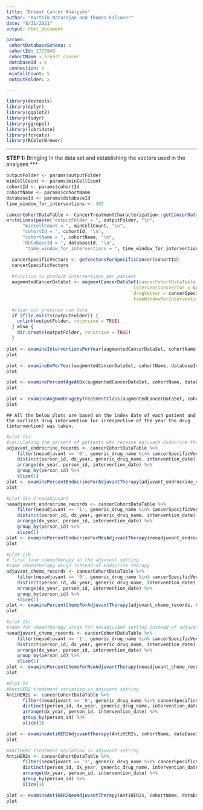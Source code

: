 ```yaml
---
title: "Breast Cancer Analyses"
author: "Karthik Natarajan and Thomas Falconer"
date: "8/31/2021"
output: html_document

params:
 cohortDatabaseSchema: x
 cohortId: 1775946
 cohortName : breast_cancer
 databaseId : x
 connection: x
 minCellCount: 5
 outputFolder: x

---
```


```r
library(devtools)
library(dplyr)
library(ggplot2)
library(tidyr)
library(ggrepel)
library(lubridate)
library(forcats)
library(RColorBrewer)
```
***
**STEP 1:** Bringing In the data set and establishing the vectors used in the analyses
***
```r
outputFolder <- params$outputFolder
minCellCount <- params$minCellCount
cohortId <- params$cohortId
cohortName <- params$cohortName
databaseId <- params$databaseId
time_window_for_interventions <- 365

cancerCohortDataTable <- CancerTreatmentCharacterization::getCancerDataSet(params$cohortDatabaseSchema, params$cohortId, params$connection)
writeLines(paste("outputFolder = ", outputFolder, "\n",
      "minCellCount = ", minCellCount, "\n",
      "cohortId = ", cohortId, "\n",
      "cohortName = ", cohortName, "\n",
      "databaseId = ", databaseId, "\n",
       "time_window_for_interventions = ", time_window_for_interventions))
```


```r
  cancerSpecificVectors <- getVectorsForSpecificCancer(cohortId)
  cancerSpecificVectors
  
  #function to produce interventions per patient
  augmentedCancerDataSet <- augmentCancerDataSet(cancerCohortDataTable = cancerCohortDataTable,
                                               interventionsVector = cancerSpecificVectors$interventions,
                                               drugVector = cancerSpecificVectors$drugs_vector,
                                               timeWindowForInterventions = time_window_for_interventions)

  #clear out previous run data
  if (file.exists(outputFolder)) {
    unlink(outputFolder, recursive = TRUE)
  } else {
    dir.create(outputFolder, recursive = TRUE)
  }
```
```r
plot <- examineInterventionsPerYear(augmentedCancerDataSet, cohortName, databaseId, outputFolder, minCellCount)
plot
```

```r
plot <- examineDxPerYear(augmentedCancerDataSet, cohortName, databaseId, outputFolder, minCellCount)
plot
```


```r
plot <- examinePercentAgeAtDx(augmentedCancerDataSet, cohortName, databaseId, outputFolder, minCellCount)
plot
```

```r
plot <- examineAvgNumDrugsByTreatmentClass(augmentedCancerDataSet, cohortName, databaseId, outputFolder, minCellCount)
plot
```


```
## All the below plots are based on the index date of each patient and the earliest drug intervention for irrespective of the year the drug (intervention) was taken.
```

```r
#plot 11a
#calculating the percent of patients who receive adjuvant Endocrine therapy, by year
adjuvant_endrocrine_records <- cancerCohortDataTable %>%
    filter(neoadjuvant == '0', generic_drug_name %in% cancerSpecificVectors$hr_positive_drugs) %>%
    distinct(person_id, dx_year, generic_drug_name, intervention_date) %>%
    arrange(dx_year, person_id, intervention_date) %>%
    group_by(person_id) %>%
    slice(1)
plot <- examinePercentEndocrineForAdjuvantTherapy(adjuvant_endrocrine_records, cohortName, databaseId, outputFolder, minCellCount)
plot
```


```r
#plot 11a-2-neoadjuvant
neoadjuvant_endrocrine_records <- cancerCohortDataTable %>%
    filter(neoadjuvant == '1', generic_drug_name %in% cancerSpecificVectors$hr_positive_drugs) %>%
    distinct(person_id, dx_year, generic_drug_name, intervention_date) %>%
    arrange(dx_year, person_id, intervention_date) %>%
    group_by(person_id) %>%
    slice(1)
plot <- examinePercentEndocrineForNeoAdjuvantTherapy(neoadjuvant_endrocrine_records, cohortName, databaseId, outputFolder, minCellCount)
plot
```

```r
#plot 11b
# first line chemotherapy in the adjuvant setting
#same chemotherapy drugs instead of Endocrine therapy
adjuvant_chemo_records <- cancerCohortDataTable %>%
    filter(neoadjuvant == '0', generic_drug_name %in% cancerSpecificVectors$chemo_drugs) %>%
    distinct(person_id, dx_year, generic_drug_name, intervention_date) %>%
    arrange(dx_year, person_id, intervention_date) %>%
    group_by(person_id) %>%
    slice(1)
plot <- examinePercentChemoForAdjuvantTherapy(adjuvant_chemo_records, cohortName, databaseId, outputFolder, minCellCount)
plot
```


```r
#plot 11c
#same for chemotherapy drugs for neoadjuvant setting instead of adjuvant setting
neoadjuvant_chemo_records <- cancerCohortDataTable %>%
    filter(neoadjuvant == '1', generic_drug_name %in% cancerSpecificVectors$chemo_drugs) %>%
    distinct(person_id, dx_year, generic_drug_name, intervention_date) %>%
    arrange(dx_year, person_id, intervention_date) %>%
    group_by(person_id) %>%
    slice(1)
plot <- examinePercentChemoForNeoAdjuvantTherapy(neoadjuvant_chemo_records, cohortName, databaseId, outputFolder, minCellCount)
plot
```

```r
#Plot 14
#AntiHER2 treatment variation in adjuvant setting
AntiHER2s <- cancerCohortDataTable %>%
      filter(neoadjuvant == '0', generic_drug_name %in% cancerSpecificVectors$her2_positive_drugs) %>%
      distinct(person_id, dx_year, generic_drug_name, intervention_date) %>%
      arrange(dx_year, person_id, intervention_date) %>%
      group_by(person_id) %>%
      slice(1)

plot <- examineAntiHER2AdjuvantTherapy(AntiHER2s, cohortName, databaseId, outputFolder, minCellCount)
plot
```

```r
#AntiHER2 treatment variation in adjuvant setting
AntiHER2s <- cancerCohortDataTable %>%
      filter(neoadjuvant == '1', generic_drug_name %in% cancerSpecificVectors$her2_positive_drugs) %>%
      distinct(person_id, dx_year, generic_drug_name, intervention_date) %>%
      arrange(dx_year, person_id, intervention_date) %>%
      group_by(person_id) %>%
      slice(1)

plot <- examineAntiHER2NeoAdjuvantTherapy(AntiHER2s, cohortName, databaseId, outputFolder, minCellCount)
plot
```